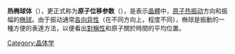 {{unreferenced|time=2011-06-04T20:02:52+00:00}}
{{翻譯腔|time = 2021-12-29}}

'''热椭球体'''（{{lang-en|Thermal ellipsoid}}），更正式称为'''原子位移参数'''（{{lang|en|atomic displacement parameters}}），是表示[[晶體|晶體]]中，[[原子|原子]][[热振动|热振动]]方向和振幅的[[椭球|椭球]]。由于振动通常[[各向异性|各向异性]]（在不同方向上，程度不同），椭球是振動的一種方便的表達方法，以便看出[[分子對稱性|對稱性]]和原子關於時間的平均位置。

{{分子視覺化}}
[[Category:晶体学|Category:晶体学]]